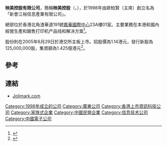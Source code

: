 '''映美控股有限公司'''，簡稱'''映美控股'''（'''{{lang-en|Jolimark Holdings Ltd.}}'''，{{hkex|2028}}），於1998年由歐柏賢（主席）創立名為「新會江裕信息產業有限公司」。

總部位於香港北角渣華道191號[[嘉華國際中心|嘉華國際中心]]23A樓01室。主要業務在本港和國內經營生產和銷售打印机产品线和解决方案<ref>{{Cite web |url=http://www.jolimark.com/about/index.asp |title=映美控股有限公司簡介 |access-date=2013-04-29 |archive-date=2014-07-30 |archive-url=https://web.archive.org/web/20140730061451/http://www.jolimark.com/about/index.asp |dead-url=yes }}</ref>。

股份則在2005年6月29日於港交所主板上市。招股價為1.14港元，發行新股為125,000,000股，集資額為1.425億港元<ref>{{Cite web |url=http://www.jolimark.com/investor/upfile/2005/CWP101_c.pdf |title=映美控股有限公司提供招股資料 |access-date=2013-04-29 |archive-date=2016-03-04 |archive-url=https://web.archive.org/web/20160304064532/http://www.jolimark.com/investor/upfile/2005/CWP101_c.pdf |dead-url=no }}</ref>。

==參考==
{{reflist}}

==連結==
*[http://www.jolimark.com Jolimark.com] {{Wayback|url=http://www.jolimark.com/ |date=20210122083622 }}

[[Category:1998年成立的公司|Category:1998年成立的公司]]
[[Category:廣東公司|Category:廣東公司]]
[[Category:香港上市資訊科技公司|Category:香港上市資訊科技公司]]
[[Category:家族式企業|Category:家族式企業]]
[[Category:中國民營企業|Category:中國民營企業]]
[[Category:信息技术公司|Category:信息技术公司]]
[[Category:中國電子公司|Category:中國電子公司]]